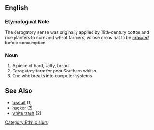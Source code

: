 ==English==

===Etymological Note===

The derogatory sense was originally applied by 18th-century cotton and rice planters to corn and wheat farmers, whose crops hat to be ''[[crack]]ed'' before consumption.

===Noun===

# A piece of hard, salty, bread.
# Derogatory term for poor Southern whites.
# One who breaks into computer systems

==See Also==
*[[biscuit]] (1)
*[[hacker]] (3)
*[[white trash]] (2)

[[Category:Ethnic slurs]]